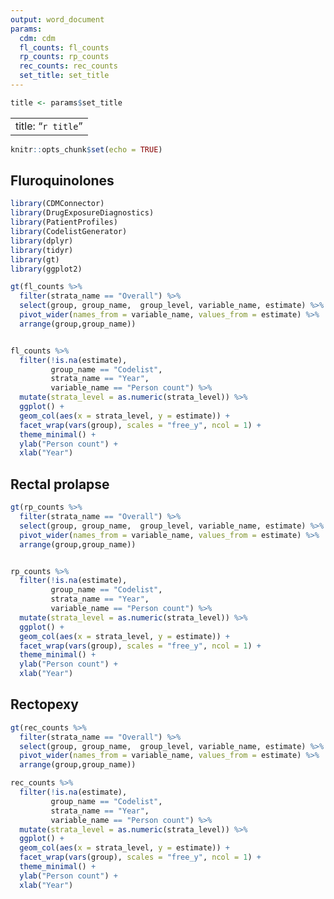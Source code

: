 ```yaml
---
output: word_document
params:
  cdm: cdm
  fl_counts: fl_counts
  rp_counts: rp_counts
  rec_counts: rec_counts
  set_title: set_title
---
```


```r
title <- params$set_title
```

---
title: "`r title`"
---

```r
knitr::opts_chunk$set(echo = TRUE)
```

## Fluroquinolones
```r
library(CDMConnector)
library(DrugExposureDiagnostics)
library(PatientProfiles)
library(CodelistGenerator)
library(dplyr)
library(tidyr)
library(gt)
library(ggplot2)
```

```r
gt(fl_counts %>% 
  filter(strata_name == "Overall") %>% 
  select(group, group_name,  group_level, variable_name, estimate) %>% 
  pivot_wider(names_from = variable_name, values_from = estimate) %>% 
  arrange(group,group_name))


fl_counts %>% 
  filter(!is.na(estimate),
         group_name == "Codelist",
         strata_name == "Year",
         variable_name == "Person count") %>% 
  mutate(strata_level = as.numeric(strata_level)) %>% 
  ggplot() + 
  geom_col(aes(x = strata_level, y = estimate)) + 
  facet_wrap(vars(group), scales = "free_y", ncol = 1) +
  theme_minimal() +
  ylab("Person count") +
  xlab("Year")
```



## Rectal prolapse
```r
gt(rp_counts %>% 
  filter(strata_name == "Overall") %>% 
  select(group, group_name,  group_level, variable_name, estimate) %>% 
  pivot_wider(names_from = variable_name, values_from = estimate) %>% 
  arrange(group,group_name))


rp_counts %>% 
  filter(!is.na(estimate),
         group_name == "Codelist",
         strata_name == "Year",
         variable_name == "Person count") %>% 
  mutate(strata_level = as.numeric(strata_level)) %>% 
  ggplot() + 
  geom_col(aes(x = strata_level, y = estimate)) + 
  facet_wrap(vars(group), scales = "free_y", ncol = 1) +
  theme_minimal() +
  ylab("Person count") +
  xlab("Year")
```


## Rectopexy
```r
gt(rec_counts %>% 
  filter(strata_name == "Overall") %>% 
  select(group, group_name,  group_level, variable_name, estimate) %>% 
  pivot_wider(names_from = variable_name, values_from = estimate) %>% 
  arrange(group,group_name))

rec_counts %>% 
  filter(!is.na(estimate),
         group_name == "Codelist",
         strata_name == "Year",
         variable_name == "Person count") %>% 
  mutate(strata_level = as.numeric(strata_level)) %>% 
  ggplot() + 
  geom_col(aes(x = strata_level, y = estimate)) + 
  facet_wrap(vars(group), scales = "free_y", ncol = 1) +
  theme_minimal() +
  ylab("Person count") +
  xlab("Year")
```
